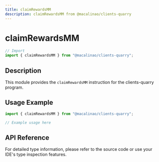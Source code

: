 ```yaml
---
title: claimRewardsMM
description: claimRewardsMM from @macalinao/clients-quarry
---
```


# claimRewardsMM

```typescript
// Import
import { claimRewardsMM } from "@macalinao/clients-quarry";
```

## Description

This module provides the `claimRewardsMM` instruction for the clients-quarry program.

## Usage Example

```typescript
import { claimRewardsMM } from "@macalinao/clients-quarry";

// Example usage here
```

## API Reference

For detailed type information, please refer to the source code or use your IDE's type inspection features.
